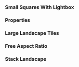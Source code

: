 
<Meta of={GalleryStories} />

### Small Squares With Lightbox

<Canvas of={GalleryStories.SmallSquaresWithLightbox} />

### Properties

<ArgTypes />

### Large Landscape Tiles

<Canvas of={GalleryStories.LargeLandscapeTiles} />

### Free Aspect Ratio

<Canvas of={GalleryStories.FreeAspectRatio} />

### Stack Landscape

<Canvas of={GalleryStories.StackLandscape} />
